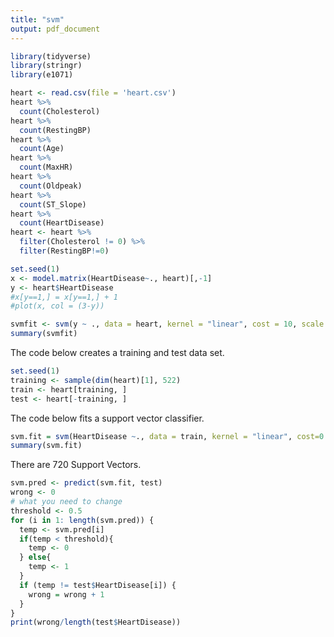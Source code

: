 ```yaml
---
title: "svm"
output: pdf_document
---
```


```r
library(tidyverse)
library(stringr)
library(e1071)
```

```r
heart <- read.csv(file = 'heart.csv')
heart %>% 
  count(Cholesterol)
heart %>% 
  count(RestingBP)
heart %>% 
  count(Age)
heart %>% 
  count(MaxHR)
heart %>% 
  count(Oldpeak)
heart %>% 
  count(ST_Slope)
heart %>% 
  count(HeartDisease)
heart <- heart %>% 
  filter(Cholesterol != 0) %>% 
  filter(RestingBP!=0)
```

```r
set.seed(1)
x <- model.matrix(HeartDisease~., heart)[,-1]
y <- heart$HeartDisease
#x[y==1,] = x[y==1,] + 1
#plot(x, col = (3-y))

svmfit <- svm(y ~ ., data = heart, kernel = "linear", cost = 10, scale = FALSE)
summary(svmfit)
```


The code below creates a training and test data set.

```r
set.seed(1)
training <- sample(dim(heart)[1], 522)
train <- heart[training, ]
test <- heart[-training, ]
```

The code below fits a support vector classifier.

```r
svm.fit = svm(HeartDisease ~., data = train, kernel = "linear", cost=0.01)
summary(svm.fit)
```
There are 720 Support Vectors.

```r
svm.pred <- predict(svm.fit, test)
wrong <- 0
# what you need to change
threshold <- 0.5
for (i in 1: length(svm.pred)) {
  temp <- svm.pred[i]
  if(temp < threshold){
    temp <- 0
  } else{
    temp <- 1
  }
  if (temp != test$HeartDisease[i]) {
    wrong = wrong + 1
  }
}
print(wrong/length(test$HeartDisease))
```

